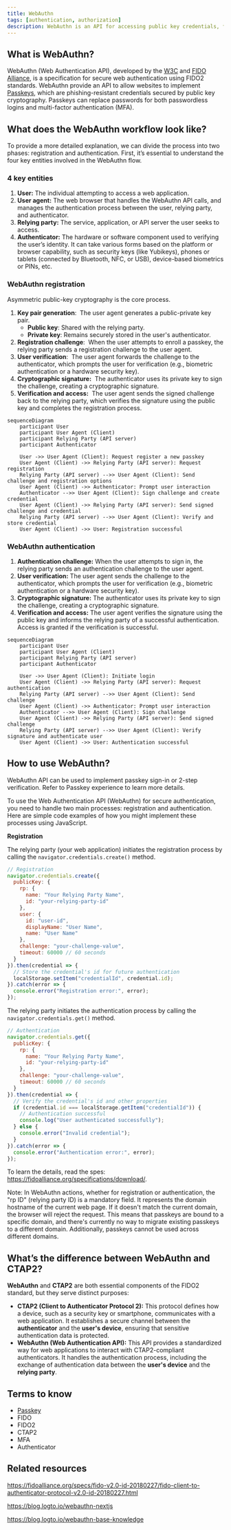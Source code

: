 ```yaml
---
title: WebAuthn
tags: [authentication, authorization]
description: WebAuthn is an API for accessing public key credentials, facilitating the implementation of passkeys.
---
```


## What is WebAuthn?

WebAuthn (Web Authentication API), developed by the [W3C](https://www.w3.org/) and [FIDO Alliance](https://fidoalliance.org/), is a specification for secure web authentication using FIDO2 standards. WebAuthn provide an API to allow websites to implement [Passkeys](./passkey), which are phishing-resistant credentials secured by public key cryptography. Passkeys can replace passwords for both passwordless logins and multi-factor authentication (MFA).

## What does the WebAuthn workflow look like?

To provide a more detailed explanation, we can divide the process into two phases: registration and authentication. First, it’s essential to understand the four key entities involved in the WebAuthn flow.

### 4 key entities

1. **User:** The individual attempting to access a web application.
2. **User agent:** The web browser that handles the WebAuthn API calls, and manages the authentication process between the user, relying party, and authenticator.
3. **Relying party:** The service, application, or API server the user seeks to access.
4. **Authenticator:** The hardware or software component used to verifying the user’s identity. It can take various forms based on the platform or browser capability, such as security keys (like Yubikeys), phones or tablets (connected by Bluetooth, NFC, or USB), device-based biometrics or PINs, etc.

### WebAuthn registration

Asymmetric public-key cryptography is the core process.

1. **Key pair generation**: 
The user agent generates a public-private key pair. 
    - **Public key**: Shared with the relying party.
    - **Private key**: Remains securely stored in the user's authenticator.
2. **Registration challenge**: 
When the user attempts to enroll a passkey, the relying party sends a registration challenge to the user agent.
3. **User verification**: 
The user agent forwards the challenge to the authenticator, which prompts the user for verification (e.g., biometric authentication or a hardware security key).
4. **Cryptographic signature:** 
The authenticator uses its private key to sign the challenge, creating a cryptographic signature.
5. **Verification and access:** 
The user agent sends the signed challenge back to the relying party, which verifies the signature using the public key and completes the registration process.

```mermaid
sequenceDiagram
	participant User
	participant User Agent (Client)
	participant Relying Party (API server) 
	participant Authenticator

	User ->> User Agent (Client): Request register a new passkey
	User Agent (Client) ->> Relying Party (API server): Request registration
	Relying Party (API server) -->> User Agent (Client): Send challenge and registration options
	User Agent (Client) ->> Authenticator: Prompt user interaction
	Authenticator -->> User Agent (Client): Sign challenge and create credential
	User Agent (Client) ->> Relying Party (API server): Send signed challenge and credential
	Relying Party (API server) -->> User Agent (Client): Verify and store credential
	User Agent (Client) ->> User: Registration successful
```

### WebAuthn authentication

1. **Authentication challenge:**
When the user attempts to sign in, the relying party sends an authentication challenge to the user agent.
2. **User verification:**
The user agent sends the challenge to the authenticator, which prompts the user for verification (e.g., biometric authentication or a hardware security key).
3. **Cryptographic signature:**
The authenticator uses its private key to sign the challenge, creating a cryptographic signature.
4. **Verification and access:**
The user agent verifies the signature using the public key and informs the relying party of a successful authentication. Access is granted if the verification is successful.

```mermaid
sequenceDiagram
	participant User
	participant User Agent (Client)
	participant Relying Party (API server)
	participant Authenticator

	User ->> User Agent (Client): Initiate login
	User Agent (Client) ->> Relying Party (API server): Request authentication
	Relying Party (API server) -->> User Agent (Client): Send challenge
	User Agent (Client) ->> Authenticator: Prompt user interaction
	Authenticator -->> User Agent (Client): Sign challenge
	User Agent (Client) ->> Relying Party (API server): Send signed challenge
	Relying Party (API server) -->> User Agent (Client): Verify signature and authenticate user
	User Agent (Client) ->> User: Authentication successful
```

## How to use WebAuthn?

WebAuthn API can be used to implement passkey sign-in or 2-step verification. Refer to Passkey experience to learn more details.

To use the Web Authentication API (WebAuthn) for secure authentication, you need to handle two main processes: registration and authentication. Here are simple code examples of how you might implement these processes using JavaScript. 

**Registration**

The relying party (your web application) initiates the registration process by calling the `navigator.credentials.create()` method.

```jsx
// Registration
navigator.credentials.create({
  publicKey: {
    rp: {
      name: "Your Relying Party Name",
      id: "your-relying-party-id"
    },
    user: {
      id: "user-id",
      displayName: "User Name",
      name: "User Name"
    },
    challenge: "your-challenge-value",
    timeout: 60000 // 60 seconds
  }
}).then(credential => {
  // Store the credential's id for future authentication
  localStorage.setItem("credentialId", credential.id);
}).catch(error => {
  console.error("Registration error:", error);
});
```

The relying party initiates the authentication process by calling the `navigator.credentials.get()` method.

```jsx
// Authentication
navigator.credentials.get({
  publicKey: {
    rp: {
      name: "Your Relying Party Name",
      id: "your-relying-party-id"
    },
    challenge: "your-challenge-value",
    timeout: 60000 // 60 seconds
  }
}).then(credential => {
  // Verify the credential's id and other properties
  if (credential.id === localStorage.getItem("credentialId")) {
    // Authentication successful
    console.log("User authenticated successfully");
  } else {
    console.error("Invalid credential");
  }
}).catch(error => {
  console.error("Authentication error:", error);
});
```

To learn the details, read the spes: https://fidoalliance.org/specifications/download/.

Note: In WebAuthn actions, whether for registration or authentication, the "rp ID" (relying party ID) is a mandatory field. It represents the domain hostname of the current web page. If it doesn't match the current domain, the browser will reject the request. This means that passkeys are bound to a specific domain, and there's currently no way to migrate existing passkeys to a different domain. Additionally, passkeys cannot be used across different domains. 

## What’s the difference between WebAuthn and CTAP2?

**WebAuthn** and **CTAP2** are both essential components of the FIDO2 standard, but they serve distinct purposes:

- **CTAP2 (Client to Authenticator Protocol 2):** This protocol defines how a device, such as a security key or smartphone, communicates with a web application. It establishes a secure channel between the **authenticator** and the **user's device**, ensuring that sensitive authentication data is protected.
- **WebAuthn (Web Authentication API):** This API provides a standardized way for web applications to interact with CTAP2-compliant authenticators. It handles the authentication process, including the exchange of authentication data between the **user's device** and the **relying party**.

## Terms to know

- [Passkey](./passkey)
- FIDO
- FIDO2
- CTAP2
- MFA
- Authenticator

## Related resources

https://fidoalliance.org/specs/fido-v2.0-id-20180227/fido-client-to-authenticator-protocol-v2.0-id-20180227.html

https://blog.logto.io/webauthn-nextjs

https://blog.logto.io/webauthn-base-knowledge
